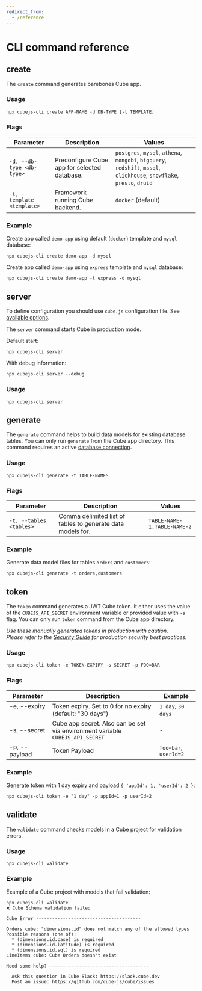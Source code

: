 ```yaml
---
redirect_from:
  - /reference
---
```


# CLI command reference

## create

The `create` command generates barebones Cube app.

### Usage

```bash{promptUser: user}
npx cubejs-cli create APP-NAME -d DB-TYPE [-t TEMPLATE]
```

### Flags

| Parameter                   | Description                                  | Values                                                                                                                  |
| --------------------------- | -------------------------------------------- | ----------------------------------------------------------------------------------------------------------------------- |
| `-d, --db-type <db-type>`   | Preconfigure Cube app for selected database. | `postgres`, `mysql`, `athena`, `mongobi`, `bigquery`, `redshift`, `mssql`, `clickhouse`, `snowflake`, `presto`, `druid` |
| `-t, --template <template>` | Framework running Cube backend.              | `docker` (default)                                                                                                      |

### Example

Create app called `demo-app` using default (`docker`) template and `mysql`
database:

```bash{promptUser: user}
npx cubejs-cli create demo-app -d mysql
```

Create app called `demo-app` using `express` template and `mysql` database:

```bash{promptUser: user}
npx cubejs-cli create demo-app -t express -d mysql
```

## server

<WarningBox>

To define configuration you should use `cube.js` configuration file. See
[available options](/reference/configuration/config).

</WarningBox>

The `server` command starts Cube in production mode.

Default start:

```bash{promptUser: user}
npx cubejs-cli server
```

With debug information:

```bash{promptUser: user}
npx cubejs-cli server --debug
```

### Usage

```bash{promptUser: user}
npx cubejs-cli server
```

## generate

The `generate` command helps to build data models for existing database tables.
You can only run `generate` from the Cube app directory. This command requires
an active [database connection](/product/configuration/data-sources).

### Usage

```bash{promptUser: user}
npx cubejs-cli generate -t TABLE-NAMES
```

### Flags

| Parameter               | Description                                                 | Values                      |
| ----------------------- | ----------------------------------------------------------- | --------------------------- |
| `-t, --tables <tables>` | Comma delimited list of tables to generate data models for. | `TABLE-NAME-1,TABLE-NAME-2` |

### Example

Generate data model files for tables `orders` and `customers`:

```bash{promptUser: user}
npx cubejs-cli generate -t orders,customers
```

## token

The `token` command generates a JWT Cube token. It either uses the value of the
`CUBEJS_API_SECRET` environment variable or provided value with `-s` flag. You
can only run `token` command from the Cube app directory.

_Use these manually generated tokens in production with caution._ <br/> _Please
refer to the [Security Guide](/product/auth) for production security best
practices._

### Usage

```bash{promptUser: user}
npx cubejs-cli token -e TOKEN-EXPIRY -s SECRET -p FOO=BAR
```

### Flags

| Parameter              | Description                                                                   | Example                    |
| ---------------------- | ----------------------------------------------------------------------------- | -------------------------- |
| -e, --expiry           | Token expiry. Set to 0 for no expiry (default: "30 days")                     | `1 day`, `30 days`         |
| -s, --secret           | Cube app secret. Also can be set via environment variable `CUBEJS_API_SECRET` | -                          |
| -p, --payload          | Token Payload                                                                 | `foo=bar`, `userId=2`      |

### Example

Generate token with 1 day expiry and payload `{ 'appId': 1, 'userId': 2 }`:

```bash{promptUser: user}
npx cubejs-cli token -e "1 day" -p appId=1 -p userId=2
```

## validate

The `validate` command checks models in a Cube project for validation errors.

### Usage

```bash{promptUser: user}
npx cubejs-cli validate
```

### Example

Example of a Cube project with models that fail validation:

```bash{outputLines: 2-16}
npx cubejs-cli validate
❌ Cube Schema validation failed

Cube Error ---------------------------------------

Orders cube: "dimensions.id" does not match any of the allowed types
Possible reasons (one of):
  * (dimensions.id.case) is required
  * (dimensions.id.latitude) is required
  * (dimensions.id.sql) is required
LineItems cube: Cube Orders doesn't exist

Need some help? -------------------------------------

  Ask this question in Cube Slack: https://slack.cube.dev
  Post an issue: https://github.com/cube-js/cube/issues
```

